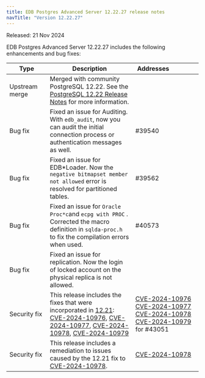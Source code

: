 ```yaml
---
title: EDB Postgres Advanced Server 12.22.27 release notes
navTitle: "Version 12.22.27"
---
```


Released: 21 Nov 2024

EDB Postgres Advanced Server 12.22.27 includes the following enhancements and bug fixes:

| Type              | Description                                                                                                                                                                                                                                                                                                                                                                                                                                         | Addresses&nbsp;&nbsp;&nbsp;&nbsp;&nbsp;&nbsp;&nbsp;&nbsp;&nbsp;&nbsp;&nbsp;&nbsp;&nbsp;&nbsp;&nbsp;                                                                                                                                                                                                                                                  |
|-------------------|-----------------------------------------------------------------------------------------------------------------------------------------------------------------------------------------------------------------------------------------------------------------------------------------------------------------------------------------------------------------------------------------------------------------------------------------------------|------------------------------------------------------------------------------------------------------------------------------------------------------------------------------------------------------------------------------------------------------------------------------------------------------------------------------------------------------|
| Upstream merge    | Merged with community PostgreSQL 12.22. See the [PostgreSQL 12.22 Release Notes](https://www.postgresql.org/docs/release/12.22/) for more information.                                                                                                                                                                                                                                                                                              |                                                                                                                                                                                                                                                                                                                                                      |
| Bug&nbsp;fix      | Fixed an issue for Auditing. With `edb_audit`, now you can audit the initial connection process or authentication messages as well.                                                                                                                                                                                                                                                                                                                 | #39540                                                                                                                                                                                                                                                                                                                                               |
| Bug&nbsp;fix      | Fixed an issue for EDB*Loader. Now the `negative bitmapset member not allowed` error is resolved for partitioned tables.                                                                                                                                                                                                                                                                                                                            | #39562                                                                                                                                                                                                                                                                                                                                               |
| Bug&nbsp;fix      | Fixed an issue for `Oracle Proc*c`and `ecpg with PROC` . Corrected the macro definition in `sqlda-proc.h` to fix the compilation errors when used.                                                                                                                                                                                                                                                                                                  | #40573                                                                                                                                                                                                                                                                                                                                               |
| Bug&nbsp;fix      | Fixed an issue for replication. Now the login of locked account on the physical replica is not allowed.                                                                                                                                                                                                                                                                                                                                             |                                                                                                                                                                                                                                                                                                                                                      |
| Security&nbsp;fix | This release includes the fixes that were incorporated in [12.21](https://www.postgresql.org/docs/release/12.21/): <br/> [CVE-2024-10976](https://www.postgresql.org/support/security/CVE-2024-10976/), [CVE-2024-10977](https://www.postgresql.org/support/security/CVE-2024-10977/), [CVE-2024-10978](https://www.postgresql.org/support/security/CVE-2024-10978/), [CVE-2024-10979](https://www.postgresql.org/support/security/CVE-2024-10979/) | [CVE-2024-10976](https://www.postgresql.org/support/security/CVE-2024-10976/) <br/> [CVE-2024-10977](https://www.postgresql.org/support/security/CVE-2024-10977/) <br/> [CVE-2024-10978](https://www.postgresql.org/support/security/CVE-2024-10978/) <br/> [CVE-2024-10979](https://www.postgresql.org/support/security/CVE-2024-10979/) for #43051 |
| Security&nbsp;fix | This release includes a remediation to issues caused by the 12.21 fix to [CVE-2024-10978](https://www.postgresql.org/support/security/CVE-2024-10978/).                                                                                                                                                                                                                                                                                             | [CVE-2024-10978](https://www.postgresql.org/support/security/CVE-2024-10978/)                                                                                                                                                                                                                                                                        |